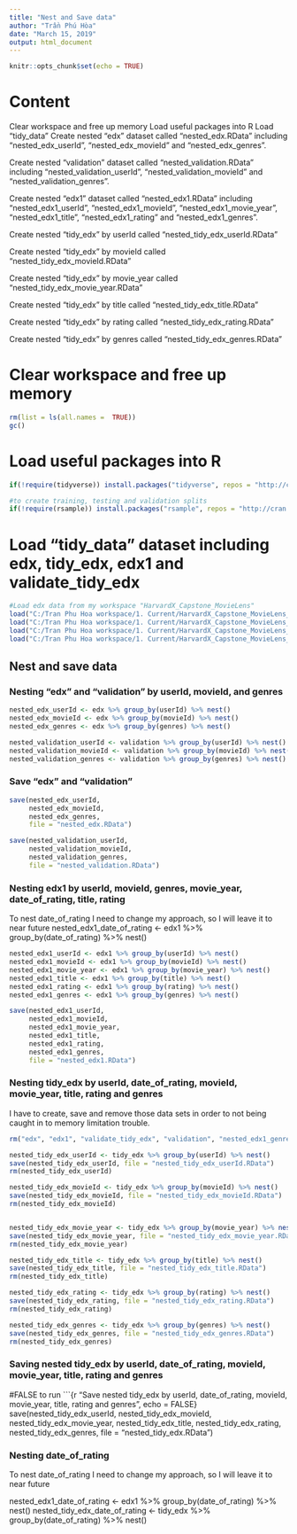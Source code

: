 ```yaml
---
title: "Nest and Save data"
author: "Trần Phú Hòa"
date: "March 15, 2019"
output: html_document
---
```


```r
knitr::opts_chunk$set(echo = TRUE)
```

# Content
Clear workspace and free up memory
Load useful packages into R
Load "tidy_data"
Create nested "edx" dataset called "nested_edx.RData" including "nested_edx_userId", "nested_edx_movieId" and "nested_edx_genres".

Create nested "validation" dataset called "nested_validation.RData" including "nested_validation_userId", "nested_validation_movieId" and "nested_validation_genres".

Create nested "edx1" dataset called "nested_edx1.RData" including "nested_edx1_userId", "nested_edx1_movieId", "nested_edx1_movie_year", "nested_edx1_title", "nested_edx1_rating" and "nested_edx1_genres".

Create nested "tidy_edx" by userId called "nested_tidy_edx_userId.RData"

Create nested "tidy_edx" by movieId called "nested_tidy_edx_movieId.RData"

Create nested "tidy_edx" by movie_year called "nested_tidy_edx_movie_year.RData"

Create nested "tidy_edx" by title called "nested_tidy_edx_title.RData"

Create nested "tidy_edx" by rating called "nested_tidy_edx_rating.RData"

Create nested "tidy_edx" by genres called "nested_tidy_edx_genres.RData"

# Clear workspace and free up memory
```r
rm(list = ls(all.names =  TRUE))
gc()
```

# Load useful packages into R
```r
if(!require(tidyverse)) install.packages("tidyverse", repos = "http://cran.us.r-project.org")

#to create training, testing and validation splits
if(!require(rsample)) install.packages("rsample", repos = "http://cran.us.r-project.org") 
```

# Load "tidy_data" dataset including edx, tidy_edx, edx1 and validate_tidy_edx

```r
#Load edx data from my workspace "HarvardX_Capstone_MovieLens"
load("C:/Tran Phu Hoa workspace/1. Current/HarvardX_Capstone_MovieLens_/MediaLens_data.RData")
load("C:/Tran Phu Hoa workspace/1. Current/HarvardX_Capstone_MovieLens_/tidy_edx.RData")
load("C:/Tran Phu Hoa workspace/1. Current/HarvardX_Capstone_MovieLens_/edx1.RData")
load("C:/Tran Phu Hoa workspace/1. Current/HarvardX_Capstone_MovieLens_/validate_tidy_edx.RData")
```

## Nest and save data
### Nesting "edx" and "validation" by userId, movieId, and genres
```r
nested_edx_userId <- edx %>% group_by(userId) %>% nest()
nested_edx_movieId <- edx %>% group_by(movieId) %>% nest()
nested_edx_genres <- edx %>% group_by(genres) %>% nest()

nested_validation_userId <- validation %>% group_by(userId) %>% nest()
nested_validation_movieId <- validation %>% group_by(movieId) %>% nest()
nested_validation_genres <- validation %>% group_by(genres) %>% nest()
```

### Save "edx" and "validation"
```r
save(nested_edx_userId, 
     nested_edx_movieId, 
     nested_edx_genres, 
     file = "nested_edx.RData")
```

```r
save(nested_validation_userId,
     nested_validation_movieId, 
     nested_validation_genres, 
     file = "nested_validation.RData")
```


### Nesting edx1 by userId, movieId, genres, movie_year, date_of_rating, title, rating
To nest date_of_rating I need to change my approach, so I will leave it to near future
nested_edx1_date_of_rating <- edx1 %>% group_by(date_of_rating) %>% nest()
```r
nested_edx1_userId <- edx1 %>% group_by(userId) %>% nest()
nested_edx1_movieId <- edx1 %>% group_by(movieId) %>% nest()
nested_edx1_movie_year <- edx1 %>% group_by(movie_year) %>% nest()
nested_edx1_title <- edx1 %>% group_by(title) %>% nest()
nested_edx1_rating <- edx1 %>% group_by(rating) %>% nest()
nested_edx1_genres <- edx1 %>% group_by(genres) %>% nest()
```
```r
save(nested_edx1_userId,
     nested_edx1_movieId,
     nested_edx1_movie_year,
     nested_edx1_title,
     nested_edx1_rating,
     nested_edx1_genres,
     file = "nested_edx1.RData")
```


### Nesting tidy_edx by userId, date_of_rating, movieId, movie_year, title, rating and genres
I have to create, save and remove those data sets in order to not being caught in to memory limitation trouble.


```r
rm("edx", "edx1", "validate_tidy_edx", "validation", "nested_edx1_genres", "nested_edx1_movie_year", "nested_edx1_movieId", "nested_edx1_rating", "nested_edx1_title", "nested_edx1_userId", "nested_validation_genres", "nested_validation_movieId", "nested_validation_userId", "nested_edx_genres", "nested_edx_movieId", "nested_edx_userId")

nested_tidy_edx_userId <- tidy_edx %>% group_by(userId) %>% nest()
save(nested_tidy_edx_userId, file = "nested_tidy_edx_userId.RData")
rm(nested_tidy_edx_userId)
```

```r
nested_tidy_edx_movieId <- tidy_edx %>% group_by(movieId) %>% nest()
save(nested_tidy_edx_movieId, file = "nested_tidy_edx_movieId.RData")
rm(nested_tidy_edx_movieId)


nested_tidy_edx_movie_year <- tidy_edx %>% group_by(movie_year) %>% nest()
save(nested_tidy_edx_movie_year, file = "nested_tidy_edx_movie_year.RData")
rm(nested_tidy_edx_movie_year)

nested_tidy_edx_title <- tidy_edx %>% group_by(title) %>% nest()
save(nested_tidy_edx_title, file = "nested_tidy_edx_title.RData")
rm(nested_tidy_edx_title)

nested_tidy_edx_rating <- tidy_edx %>% group_by(rating) %>% nest()
save(nested_tidy_edx_rating, file = "nested_tidy_edx_rating.RData")
rm(nested_tidy_edx_rating)

nested_tidy_edx_genres <- tidy_edx %>% group_by(genres) %>% nest()
save(nested_tidy_edx_genres, file = "nested_tidy_edx_genres.RData")
rm(nested_tidy_edx_genres)

```

### Saving nested tidy_edx by userId, date_of_rating, movieId, movie_year, title, rating and genres

#FALSE to run ```{r "Save nested tidy_edx by userId, date_of_rating, movieId, movie_year, title, rating and genres", echo = FALSE}
save(nested_tidy_edx_userId, 
     nested_tidy_edx_movieId,
     nested_tidy_edx_movie_year,
     nested_tidy_edx_title,
     nested_tidy_edx_rating,
     nested_tidy_edx_genres,
     file = "nested_tidy_edx.RData")


### Nesting date_of_rating
To nest date_of_rating I need to change my approach, so I will leave it to near future

nested_edx1_date_of_rating <- edx1 %>% group_by(date_of_rating) %>% nest()
nested_tidy_edx_date_of_rating <- tidy_edx %>% group_by(date_of_rating) %>% nest()
